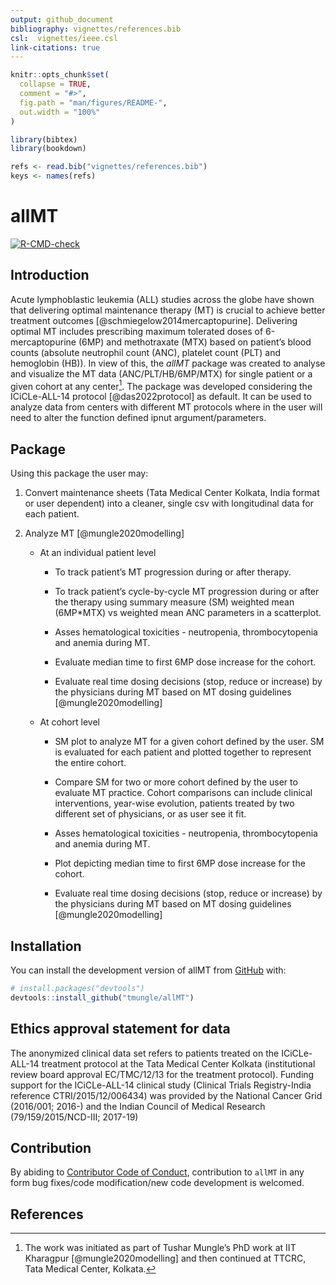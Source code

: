 ```yaml
---
output: github_document
bibliography: vignettes/references.bib
csl:  vignettes/ieee.csl
link-citations: true
---
```


<!-- README.md is generated from README.Rmd. Please edit that file -->

```r
knitr::opts_chunk$set(
  collapse = TRUE,
  comment = "#>",
  fig.path = "man/figures/README-",
  out.width = "100%"
)
```

```r
library(bibtex)
library(bookdown)

refs <- read.bib("vignettes/references.bib")
keys <- names(refs)
```

# allMT

<!-- badges: start -->
[![R-CMD-check](https://github.com/tmungle/allMT/actions/workflows/R-CMD-check.yaml/badge.svg)](https://github.com/tmungle/allMT/actions/workflows/R-CMD-check.yaml)
<!-- badges: end -->

## Introduction

Acute lymphoblastic leukemia (ALL) studies across the globe have shown that delivering optimal maintenance therapy (MT) is crucial to achieve better treatment outcomes [@schmiegelow2014mercaptopurine]. Delivering optimal MT includes prescribing maximum tolerated doses of 6-mercaptopurine (6MP) and methotraxate (MTX) based on patient's blood counts (absolute neutrophil count (ANC), platelet count (PLT) and hemoglobin (HB)). In view of this, the *allMT* package was created to analyse and visualize the MT data (ANC/PLT/HB/6MP/MTX) for single patient or a given cohort at any center[^1]. The package was developed considering the ICiCLe-ALL-14 protocol [@das2022protocol] as default. It can be used to analyze data from centers with different MT protocols where in the user will need to alter the function defined ipnut argument/parameters.

[^1]: The work was initiated as part of Tushar Mungle's PhD work at IIT Kharagpur [@mungle2020modelling] and then continued at TTCRC, Tata Medical Center, Kolkata.

## Package

Using this package the user may:

1.  Convert maintenance sheets (Tata Medical Center Kolkata, India format or user dependent) into a cleaner, single csv with longitudinal data for each patient.

2.  Analyze MT [@mungle2020modelling]

    -   At an individual patient level

        -   To track patient's MT progression during or after therapy.

        -   To track patient's cycle-by-cycle MT progression during or after the therapy using summary measure (SM) weighted mean (6MP\*MTX) vs weighted mean ANC parameters in a scatterplot.

        -   Asses hematological toxicities - neutropenia, thrombocytopenia and anemia during MT.

        -   Evaluate median time to first 6MP dose increase for the cohort.

        -   Evaluate real time dosing decisions (stop, reduce or increase) by the physicians during MT based on MT dosing guidelines [@mungle2020modelling]

    -   At cohort level

        -   SM plot to analyze MT for a given cohort defined by the user. SM is evaluated for each patient and plotted together to represent the entire cohort.

        -   Compare SM for two or more cohort defined by the user to evaluate MT practice. Cohort comparisons can include clinical interventions, year-wise evolution, patients treated by two different set of physicians, or as user see it fit.

        -   Asses hematological toxicities - neutropenia, thrombocytopenia and anemia during MT.

        -   Plot depicting median time to first 6MP dose increase for the cohort.

        -   Evaluate real time dosing decisions (stop, reduce or increase) by the physicians during MT based on MT dosing guidelines [@mungle2020modelling]

<!-- You'll still need to render `README.Rmd` regularly, to keep `README.md` up-to-date. `devtools::build_readme()` is handy for this. You could also use GitHub Actions to re-render `README.Rmd` every time you push. An example workflow can be found here: <https://github.com/r-lib/actions/tree/v1/examples>. -->

## Installation

You can install the development version of allMT from [GitHub](https://github.com/) with:

``` r
# install.packages("devtools")
devtools::install_github("tmungle/allMT")
```

## Ethics approval statement for data

The anonymized clinical data set refers to patients treated on the ICiCLe-ALL-14 treatment protocol at the Tata Medical Center Kolkata (institutional review board approval EC/TMC/12/13 for the treatment protocol). Funding support for the ICiCLe-ALL-14 clinical study (Clinical Trials Registry-India reference CTRI/2015/12/006434) was provided by the National Cancer Grid (2016/001; 2016-) and the Indian Council of Medical Research (79/159/2015/NCD-III; 2017-19)

## Contribution

By abiding to [Contributor Code of Conduct](https://www.contributor-covenant.org/version/2/1/code_of_conduct/), contribution to `allMT` in any form bug fixes/code modification/new code development is welcomed.

## References
